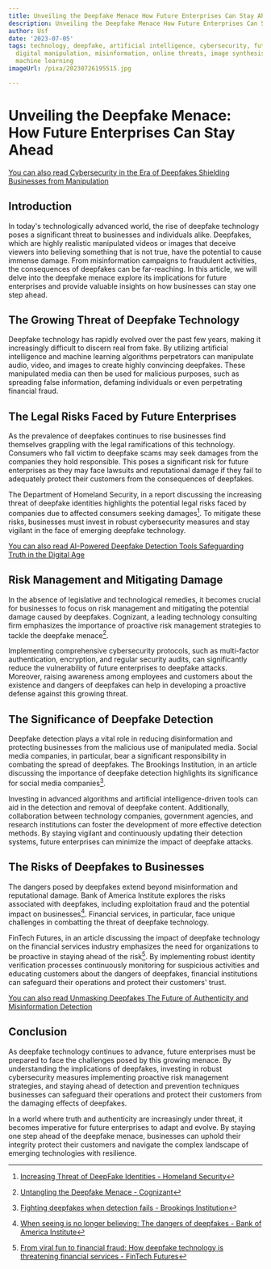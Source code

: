 ```yaml
---
title: Unveiling the Deepfake Menace How Future Enterprises Can Stay Ahead
description: Unveiling the Deepfake Menace How Future Enterprises Can Stay Ahead
author: Usf
date: '2023-07-05'
tags: technology, deepfake, artificial intelligence, cybersecurity, future enterprises,
  digital manipulation, misinformation, online threats, image synthesis, video editing,
  machine learning
imageUrl: /pixa/20230726195515.jpg

---
```

# Unveiling the  Deepfake Menace: How Future Enterprises Can Stay Ahead

[You can also  read Cybersecurity in the Era of Deepfakes Shielding Businesses from Manipulation](Cybersecurity%20in%20the%20Era%20of%20Deepfakes%20Shielding%20Businesses%20from%20Manipulation)


## Introduction

In today's  technologically advanced world, the rise of deepfake technology poses a significant threat to businesses and individuals alike. Deepfakes, which are highly realistic manipulated videos or images that deceive viewers into believing something that is not  true, have the potential to cause immense  damage. From misinformation campaigns to fraudulent activities, the consequences of deepfakes can be far-reaching. In this article, we  will  delve into the deepfake menace explore its implications for future enterprises and provide valuable insights on how businesses can stay one step ahead.

## The Growing Threat of Deepfake Technology

Deepfake technology has rapidly evolved  over the past  few years, making  it increasingly difficult to discern real from fake. By  utilizing artificial intelligence and machine learning algorithms perpetrators can manipulate audio, video, and images to create highly convincing deepfakes. These manipulated media can then be  used for malicious purposes, such as spreading false information, defaming individuals or even perpetrating financial fraud.

## The Legal Risks Faced by Future Enterprises

As the prevalence of deepfakes continues to rise businesses find themselves grappling with the legal ramifications of this technology. Consumers who fall victim to deepfake scams may seek damages from the companies they  hold responsible. This poses a significant risk for future enterprises  as  they  may face lawsuits and reputational damage if they fail to adequately protect their customers from the consequences of  deepfakes.

The Department of Homeland Security, in  a report discussing the increasing threat of deepfake identities highlights the potential legal risks faced  by companies due to affected consumers seeking damages[^1]. To mitigate these risks, businesses must invest in  robust cybersecurity measures and stay vigilant in the face of emerging deepfake technology.

[You can also read AI-Powered Deepfake Detection Tools Safeguarding Truth in the Digital Age](AI-Powered%20Deepfake%20Detection%20Tools%20Safeguarding%20Truth%20in%20the%20Digital%20Age)


## Risk Management and Mitigating Damage

In the absence of legislative and technological remedies, it becomes  crucial  for businesses to focus on risk management and mitigating  the potential  damage caused by deepfakes. Cognizant, a leading  technology consulting firm emphasizes the importance of proactive  risk  management strategies to tackle  the deepfake menace[^2].

Implementing comprehensive cybersecurity protocols, such as multi-factor authentication, encryption, and regular security audits,  can significantly reduce  the vulnerability of future enterprises to deepfake attacks. Moreover,  raising awareness among employees  and customers about the existence and dangers of deepfakes can  help in developing a proactive defense against  this growing threat.

## The  Significance of Deepfake Detection

Deepfake detection plays a vital role in reducing disinformation and protecting businesses from the malicious use of  manipulated media. Social media companies, in particular, bear a significant responsibility in combating the spread of deepfakes. The Brookings Institution, in an article discussing the importance of deepfake detection  highlights its significance for  social media companies[^3].

Investing in  advanced algorithms and artificial intelligence-driven tools can aid in the detection and removal of deepfake content. Additionally, collaboration between technology companies, government agencies, and research institutions can foster  the development of more effective detection methods. By staying vigilant and continuously updating their detection systems, future enterprises can minimize the impact of deepfake attacks.

## The Risks of Deepfakes to Businesses

The dangers posed by  deepfakes  extend beyond misinformation and reputational damage. Bank of America Institute explores the risks associated with  deepfakes, including exploitation fraud and the potential impact on businesses[^4]. Financial services, in particular, face unique  challenges in combatting  the threat  of deepfake technology.

FinTech Futures, in an article discussing  the impact of deepfake technology on the financial services industry  emphasizes the need for organizations to be proactive in staying ahead of the risk[^5]. By implementing robust identity verification processes continuously monitoring for suspicious activities and educating customers about the dangers of deepfakes, financial  institutions can safeguard their operations  and protect their customers' trust.

[You can also read Unmasking Deepfakes The Future of Authenticity and Misinformation Detection](Unmasking%20Deepfakes%20The%20Future%20of%20Authenticity%20and%20Misinformation%20Detection)


##  Conclusion

As  deepfake technology continues to advance, future enterprises  must be  prepared to face  the challenges posed  by  this growing menace. By understanding  the  implications of deepfakes, investing in robust cybersecurity measures implementing proactive risk management strategies, and staying ahead  of detection and  prevention techniques businesses can safeguard their operations and  protect their customers  from the damaging  effects  of deepfakes.

In a world  where truth and authenticity are increasingly under threat, it becomes imperative for future enterprises to adapt and evolve. By  staying one step ahead of the deepfake menace, businesses can uphold their integrity protect their customers and navigate the complex landscape  of emerging technologies  with resilience.

[^1]: [Increasing  Threat of DeepFake Identities -  Homeland Security](https://www.dhs.gov/sites/default/files/publications/increasing_threats_of_deepfake_identities_0.pdf)
[^2]: [Untangling the Deepfake Menace - Cognizant](https://www.cognizant.com/us/en/insights/perspectives/untangling-the-deepfake-menace)
[^3]: [Fighting  deepfakes when detection fails - Brookings  Institution](https://www.brookings.edu/articles/fighting-deepfakes-when-detection-fails/)
[^4]:  [When seeing  is no longer believing: The dangers of deepfakes - Bank of America Institute](https://business.bofa.com/content/dam/flagship/bank-of-america-institute/transformation/the-dangers-of-deepfakes.pdf)
[^5]:  [From viral  fun  to financial fraud: How deepfake technology  is threatening financial services - FinTech Futures](https://www.fintechfutures.com/2022/01/from-viral-fun-to-financial-fraud-how-deepfake-technology-is-threatening-financial-services/)